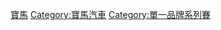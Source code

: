 {{commons|Formula BMW}}
{{Cat main|寶馬方程式}}

[[Category:方程式賽車|寶馬]]
[[Category:寶馬汽車|Category:寶馬汽車]]
[[Category:單一品牌系列賽|Category:單一品牌系列賽]]